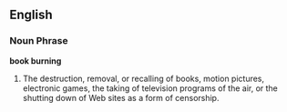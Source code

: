 ==English==

===Noun Phrase===
'''book burning'''

#The destruction, removal, or recalling of books, motion pictures, electronic games, the taking of television programs of the air, or the shutting down of Web sites as a form of censorship.